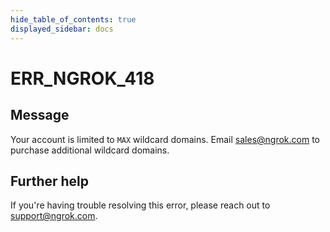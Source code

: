 ```yaml
---
hide_table_of_contents: true
displayed_sidebar: docs
---
```



# ERR_NGROK_418

## Message

Your account is limited to `MAX` wildcard domains. Email sales@ngrok.com to purchase additional wildcard domains.

<ErrorDetails error="err_ngrok_418" />

## Further help

If you're having trouble resolving this error, please reach out to [support@ngrok.com](mailto:support@ngrok.com?subject=Help%20with%20ERR_NGROK_418).
